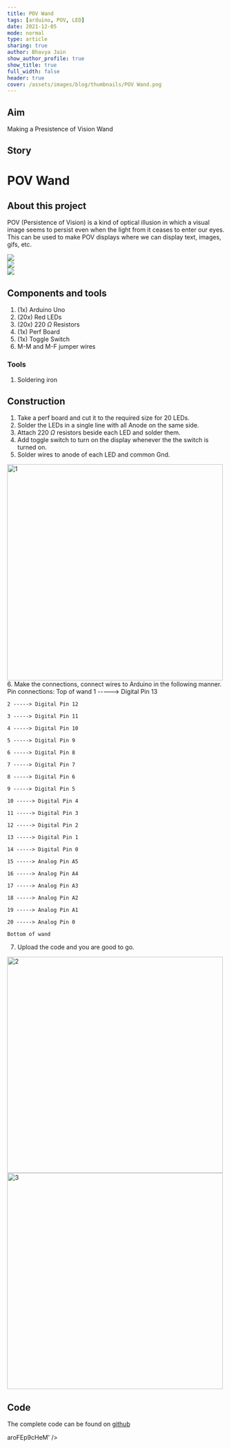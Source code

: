 ```yaml
---
title: POV Wand
tags: [arduino, POV, LED]
date: 2021-12-05
mode: normal
type: article
sharing: true
author: Bhavya Jain
show_author_profile: true
show_title: true
full_width: false
header: true
cover: /assets/images/blog/thumbnails/POV Wand.png
---
```


## Aim

Making a Presistence of Vision Wand

## Story

# POV Wand

## About this project

POV (Persistence of Vision) is a kind of optical illusion in which a visual image seems to persist even when the light from it ceases to enter our eyes. This can be used to make POV displays where we can display text, images, gifs, etc.

<div class="swiper swiper-demo">
  <div class="swiper__wrapper">
    <div class="swiper__slide">
      <Image class="image image" src="/assets/images/blog/POV-Wand/o1.png" />
    </div>
    <div class="swiper__slide">
      <Image class="image image" src="/assets/images/blog/POV-Wand/o2.png" />
    </div>
    <div class="swiper__slide">
      <Image class="image image" src="/assets/images/blog/POV-Wand/o3.png" />
    </div>
  </div>
  <div class="swiper__button swiper__button--prev fas fa-chevron-left"></div>
  <div class="swiper__button swiper__button--next fas fa-chevron-right"></div>
</div>

## Components and tools

1.  (1x) Arduino Uno
2.  (20x) Red LEDs
3.  (20x) 220 $\Omega$ Resistors
4.  (1x) Perf Board
5.  (1x) Toggle Switch
6.  M-M and M-F jumper wires

### Tools

1.  Soldering iron

## Construction

1.  Take a perf board and cut it to the required size for 20 LEDs.
2.  Solder the LEDs in a single line with all Anode on the same side.
3.  Attach 220 $\Omega$ resistors beside each LED and solder them.
4.  Add toggle switch to turn on the display whenever the the switch is turned on.
5.  Solder wires to anode of each LED and common Gnd.

   <Image src="/assets/images/blog/POV-Wand/1.png" alt="1" width='500' height='500'>
6.  Make the connections, connect wires to Arduino in the following manner.
    Pin connections:
    Top of wand
    1 -----> Digital Pin 13
    
    2 -----> Digital Pin 12
    
    3 -----> Digital Pin 11
    
    4 -----> Digital Pin 10
    
    5 -----> Digital Pin 9
    
    6 -----> Digital Pin 8
    
    7 -----> Digital Pin 7
    
    8 -----> Digital Pin 6
    
    9 -----> Digital Pin 5
    
    10 -----> Digital Pin 4
    
    11 -----> Digital Pin 3
    
    12 -----> Digital Pin 2
    
    13 -----> Digital Pin 1
    
    14 -----> Digital Pin 0
    
    15 -----> Analog Pin A5
    
    16 -----> Analog Pin A4
    
    17 -----> Analog Pin A3
    
    18 -----> Analog Pin A2
    
    19 -----> Analog Pin A1
    
    20 -----> Analog Pin 0
    
    Bottom of wand
    
7.  Upload the code and you are good to go.


<Image src="/assets/images/blog/POV-Wand/2.png" alt="2" width='500' height='500'>

<Image src="/assets/images/blog/POV-Wand/3.png" alt="3" width='500' height='500'>

## Code

The complete code can be found on [github](https://github.com/jainbhavya832/POV_Wand)

<EmbedItem url="https://www.youtube.com/embed/aroFEp9cHeM" />
aroFEp9cHeM' />
